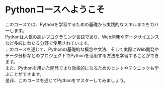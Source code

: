 # Pythonコースへようこそ

このコースでは、Pythonを学習するための基礎から実践的なスキルまでをカバーします。<br/>
Pythonは人気の高いプログラミング言語であり、Web開発やデータサイエンスなど多岐にわたる分野で使用されています。<br/>
このコースを通じて、Pythonの基礎的な概念や文法、そして実際にWeb開発やデータ分析などのプロジェクトでPythonを活用する方法を学習することができます。<br/>
また、Pythonを用いた開発でより効率的になるためのヒントやテクニックも学ぶことができます。<br/>
是非、このコースを通じてPythonをマスターしてみましょう。